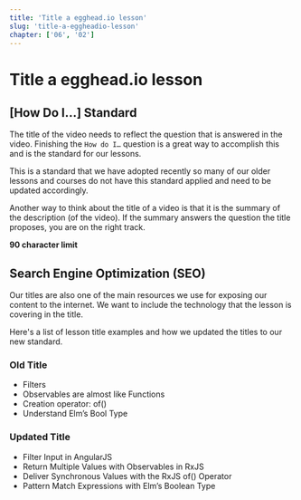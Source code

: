 ```yaml
---
title: 'Title a egghead.io lesson'
slug: 'title-a-eggheadio-lesson'
chapter: ['06', '02']
---
```


# Title a egghead.io lesson

## [How Do I…] Standard

The title of the video needs to reflect the question that is answered in the video. Finishing the `How do I…` question is a great way to accomplish this and is the standard for our lessons.

This is a standard that we have adopted recently so many of our older lessons and courses do not have this standard applied and need to be updated accordingly.

Another way to think about the title of a video is that it is the summary of the description (of the video). If the summary answers the question the title proposes, you are on the right track.

**90 character limit**

## Search Engine Optimization (SEO)

Our titles are also one of the main resources we use for exposing our content to the internet. We want to include the technology that the lesson is covering in the title.

Here's a list of lesson title examples and how we updated the titles to our new standard.

### Old Title

- Filters
- Observables are almost like Functions
- Creation operator: of()
- Understand Elm’s Bool Type

### Updated Title

- Filter Input in AngularJS
- Return Multiple Values with Observables in RxJS
- Deliver Synchronous Values with the RxJS of() Operator
- Pattern Match Expressions with Elm’s Boolean Type
